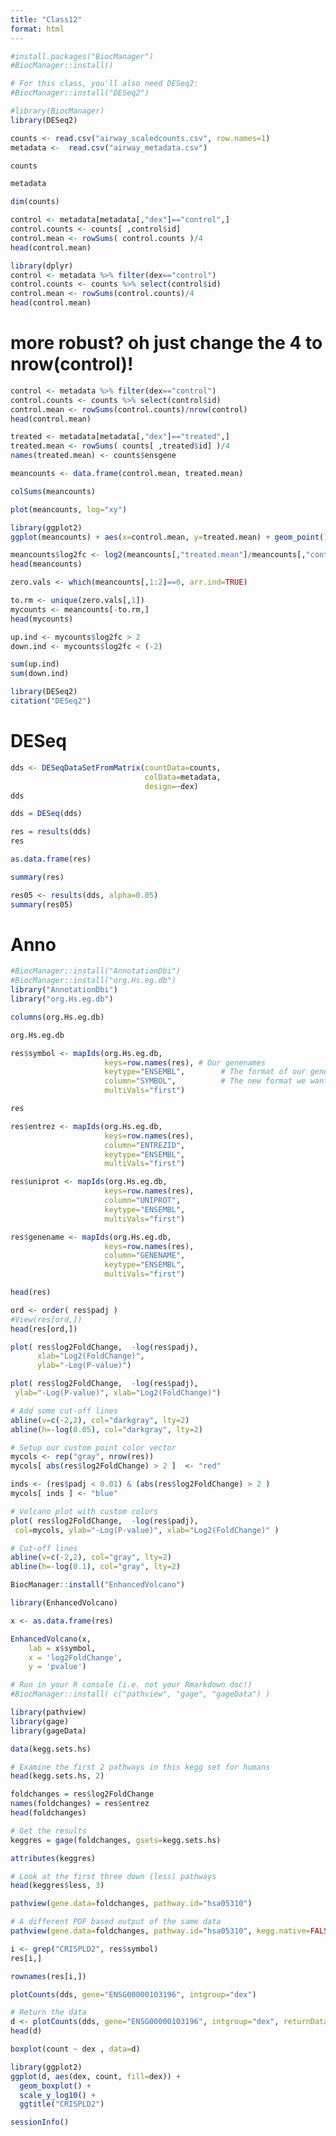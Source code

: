 ```yaml
---
title: "Class12"
format: html
---
```


```r
#install.packages("BiocManager")
#BiocManager::install()
```

```r
# For this class, you'll also need DESeq2:
#BiocManager::install("DESeq2")
```

```r
#library(BiocManager)
library(DESeq2)
```


```r
counts <- read.csv("airway_scaledcounts.csv", row.names=1)
metadata <-  read.csv("airway_metadata.csv")
```

```r
counts
```

```r
metadata
```

```r
dim(counts)
```

```r
control <- metadata[metadata[,"dex"]=="control",]
control.counts <- counts[ ,control$id]
control.mean <- rowSums( control.counts )/4 
head(control.mean)
```

```r
library(dplyr)
control <- metadata %>% filter(dex=="control")
control.counts <- counts %>% select(control$id)
control.mean <- rowSums(control.counts)/4
head(control.mean)
```

# more robust? oh just change the 4 to nrow(control)!
```r
control <- metadata %>% filter(dex=="control")
control.counts <- counts %>% select(control$id)
control.mean <- rowSums(control.counts)/nrow(control)
head(control.mean)
```

```r
treated <- metadata[metadata[,"dex"]=="treated",]
treated.mean <- rowSums( counts[ ,treated$id] )/4 
names(treated.mean) <- counts$ensgene
```


```r
meancounts <- data.frame(control.mean, treated.mean)
```

```r
colSums(meancounts)
```

```r
plot(meancounts, log="xy")
```

```r
library(ggplot2)
ggplot(meancounts) + aes(x=control.mean, y=treated.mean) + geom_point()
```
```r
meancounts$log2fc <- log2(meancounts[,"treated.mean"]/meancounts[,"control.mean"])
head(meancounts)
```

```r
zero.vals <- which(meancounts[,1:2]==0, arr.ind=TRUE)

to.rm <- unique(zero.vals[,1])
mycounts <- meancounts[-to.rm,]
head(mycounts)
```
```r
up.ind <- mycounts$log2fc > 2
down.ind <- mycounts$log2fc < (-2)
```

```r
sum(up.ind)
sum(down.ind)
```
```r
library(DESeq2)
citation("DESeq2")
```

# DESeq
```r
dds <- DESeqDataSetFromMatrix(countData=counts, 
                              colData=metadata, 
                              design=~dex)
dds
```

```r
dds = DESeq(dds)
```

```r
res = results(dds)
res
```

```r
as.data.frame(res)
```
```r
summary(res)
```

```r
res05 <- results(dds, alpha=0.05)
summary(res05)
```
# Anno
```r
#BiocManager::install("AnnotationDbi")
#BiocManager::install("org.Hs.eg.db")
library("AnnotationDbi")
library("org.Hs.eg.db")
```

```r
columns(org.Hs.eg.db)
```

```r
org.Hs.eg.db
```


```r
res$symbol <- mapIds(org.Hs.eg.db,
                     keys=row.names(res), # Our genenames
                     keytype="ENSEMBL",        # The format of our genenames
                     column="SYMBOL",          # The new format we want to add
                     multiVals="first")
```

```r
res
```

```r
res$entrez <- mapIds(org.Hs.eg.db,
                     keys=row.names(res),
                     column="ENTREZID",
                     keytype="ENSEMBL",
                     multiVals="first")

res$uniprot <- mapIds(org.Hs.eg.db,
                     keys=row.names(res),
                     column="UNIPROT",
                     keytype="ENSEMBL",
                     multiVals="first")

res$genename <- mapIds(org.Hs.eg.db,
                     keys=row.names(res),
                     column="GENENAME",
                     keytype="ENSEMBL",
                     multiVals="first")

head(res)
```

```r
ord <- order( res$padj )
#View(res[ord,])
head(res[ord,])
```

```r
plot( res$log2FoldChange,  -log(res$padj), 
      xlab="Log2(FoldChange)",
      ylab="-Log(P-value)")
```
```r
plot( res$log2FoldChange,  -log(res$padj), 
 ylab="-Log(P-value)", xlab="Log2(FoldChange)")

# Add some cut-off lines
abline(v=c(-2,2), col="darkgray", lty=2)
abline(h=-log(0.05), col="darkgray", lty=2)
```
```r
# Setup our custom point color vector 
mycols <- rep("gray", nrow(res))
mycols[ abs(res$log2FoldChange) > 2 ]  <- "red" 

inds <- (res$padj < 0.01) & (abs(res$log2FoldChange) > 2 )
mycols[ inds ] <- "blue"

# Volcano plot with custom colors 
plot( res$log2FoldChange,  -log(res$padj), 
 col=mycols, ylab="-Log(P-value)", xlab="Log2(FoldChange)" )

# Cut-off lines
abline(v=c(-2,2), col="gray", lty=2)
abline(h=-log(0.1), col="gray", lty=2)
```
```r
BiocManager::install("EnhancedVolcano")
```

```r
library(EnhancedVolcano)
```

```r
x <- as.data.frame(res)

EnhancedVolcano(x,
    lab = x$symbol,
    x = 'log2FoldChange',
    y = 'pvalue')
```

```r
# Run in your R console (i.e. not your Rmarkdown doc!)
#BiocManager::install( c("pathview", "gage", "gageData") )
```

```r
library(pathview)
library(gage)
library(gageData)

data(kegg.sets.hs)

# Examine the first 2 pathways in this kegg set for humans
head(kegg.sets.hs, 2)
```

```r
foldchanges = res$log2FoldChange
names(foldchanges) = res$entrez
head(foldchanges)
```

```r
# Get the results
keggres = gage(foldchanges, gsets=kegg.sets.hs)
```

```r
attributes(keggres)
```

```r
# Look at the first three down (less) pathways
head(keggres$less, 3)
```


```r
pathview(gene.data=foldchanges, pathway.id="hsa05310")
```

```r
# A different PDF based output of the same data
pathview(gene.data=foldchanges, pathway.id="hsa05310", kegg.native=FALSE)
```

```r
i <- grep("CRISPLD2", res$symbol)
res[i,]
```

```r
rownames(res[i,])
```

```r
plotCounts(dds, gene="ENSG00000103196", intgroup="dex")
```
```r
# Return the data
d <- plotCounts(dds, gene="ENSG00000103196", intgroup="dex", returnData=TRUE)
head(d)
```
```r
boxplot(count ~ dex , data=d)
```

```r
library(ggplot2)
ggplot(d, aes(dex, count, fill=dex)) + 
  geom_boxplot() + 
  scale_y_log10() + 
  ggtitle("CRISPLD2")
```

```r
sessionInfo()
```

